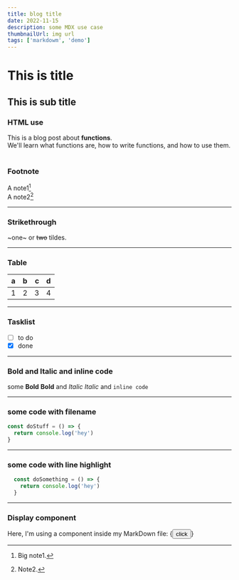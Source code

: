 ```yaml
---
title: blog title
date: 2022-11-15
description: some MDX use case
thumbnailUrl: img url
tags: ['markdowm', 'demo']
---
```


# This is title

## This is sub title

### HTML use
<div>
  This is a blog post about <strong>functions</strong>. <br/>
  We'll learn what functions are, how to write functions, and how to use them.
</div>
<br/>

### Footnote
A note1[^1]\
A note2[^2]

[^1]: Big note1.
[^2]: Note2.

---

### Strikethrough
~one~ or ~~two~~ tildes.

---

### Table
| a | b  |  c |  d  |
| - | :- | -: | :-: |
| 1 | 2  | 3  |  4  |

---

### Tasklist
* [ ] to do
* [x] done

---

### Bold and Italic and inline code
some **Bold** __Bold__ and _Italic_  *Italic*  and `inline code`

---

### some code with filename
```js:src/demo.js
const doStuff = () => {
  return console.log('hey')
}
```

---

### some code with line highlight

```js {2} showLineNumbers
  const doSomething = () => {
    return console.log('hey')
  }
```
---

### Display component
<div>Here, I'm using a component inside my MarkDown file: {<Button>click</Button>} </div>
